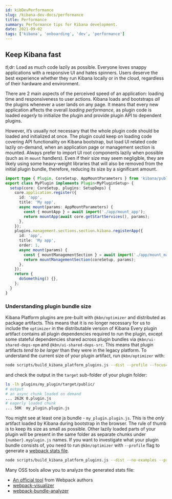 ```yaml
---
id: kibDevPerformance
slug: /kibana-dev-docs/performance
title: Performance
summary: Performance tips for Kibana development.
date: 2021-09-02
tags: ['kibana', 'onboarding', 'dev', 'performance']
---
```


## Keep Kibana fast

*tl;dr*: Load as much code lazily as possible. Everyone loves snappy
applications with a responsive UI and hates spinners. Users deserve the
best experience whether they run Kibana locally or
in the cloud, regardless of their hardware and environment.

There are 2 main aspects of the perceived speed of an application: loading time
and responsiveness to user actions. Kibana loads and bootstraps *all*
the plugins whenever a user lands on any page. It means that
every new application affects the overall _loading performance_, as plugin code is
loaded _eagerly_ to initialize the plugin and provide plugin API to dependent
plugins.

However, it’s usually not necessary that the whole plugin code should be loaded
and initialized at once. The plugin could keep on loading code covering API functionality
on Kibana bootstrap, but load UI related code lazily on-demand, when an
application page or management section is mounted.
Always prefer to import UI root components lazily when possible (such as in `mount`
handlers). Even if their size may seem negligible, they are likely using
some heavy-weight libraries that will also be removed from the initial
plugin bundle, therefore, reducing its size by a significant amount.

```ts
import type { Plugin, CoreSetup, AppMountParameters } from 'kibana/public';
export class MyPlugin implements Plugin<MyPluginSetup> {
  setup(core: CoreSetup, plugins: SetupDeps) {
    core.application.register({
      id: 'app',
      title: 'My app',
      async mount(params: AppMountParameters) {
        const { mountApp } = await import('./app/mount_app');
        return mountApp(await core.getStartServices(), params);
      },
    });
    plugins.management.sections.section.kibana.registerApp({
      id: 'app',
      title: 'My app',
      order: 1,
      async mount(params) {
        const { mountManagementSection } = await import('./app/mount_management_section');
        return mountManagementSection(coreSetup, params);
      },
    });
    return {
      doSomething() {},
    };
  }
}
```

### Understanding plugin bundle size

Kibana Platform plugins are pre-built with `@kbn/optimizer` 
and distributed as package artifacts. This means that it is no
longer necessary for us to include the `optimizer` in the 
distributable version of Kibana Every plugin artifact contains all
plugin dependencies required to run the plugin, except some
stateful dependencies shared across plugin bundles via 
`@kbn/ui-shared-deps-npm` and `@kbn/ui-shared-deps-src`. This means
that plugin artifacts _tend to be larger_ than they were in the
legacy platform. To understand the current size of your plugin
artifact, run `@kbn/optimizer` with:

```bash
node scripts/build_kibana_platform_plugins.js --dist --profile --focus=my_plugin
```

and check the output in the `target` sub-folder of your plugin folder:

```bash
ls -lh plugins/my_plugin/target/public/
# output
# an async chunk loaded on demand
... 262K 0.plugin.js
# eagerly loaded chunk
... 50K  my_plugin.plugin.js
```

You might see at least one js bundle - `my_plugin.plugin.js`. This is
the _only_ artifact loaded by Kibana during bootstrap in the
browser. The rule of thumb is to keep its size as small as possible.
Other lazily loaded parts of your plugin will be present in the same folder as
separate chunks under `{number}.myplugin.js` names. If you want to
investigate what your plugin bundle consists of, you need to run
`@kbn/optimizer` with `--profile` flag to generate a
[webpack stats file](https://webpack.js.org/api/stats/).

```bash
node scripts/build_kibana_platform_plugins.js --dist --no-examples --profile
```

Many OSS tools allow you to analyze the generated stats file:

* [An official tool](https://webpack.github.io/analyse/#modules) from
Webpack authors
* [webpack-visualizer](https://chrisbateman.github.io/webpack-visualizer/)
* [webpack-bundle-analyzer](https://github.com/webpack-contrib/webpack-bundle-analyzer)
